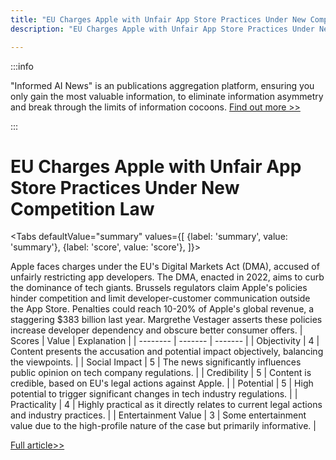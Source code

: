 ```yaml
---
title: "EU Charges Apple with Unfair App Store Practices Under New Competition Law"
description: "EU Charges Apple with Unfair App Store Practices Under New Competition Law"

---
```



:::info

"Informed AI News" is an publications aggregation platform, ensuring you only gain the most valuable information, to eliminate information asymmetry and break through the limits of information cocoons.  [Find out more >>](/)

:::

# EU Charges Apple with Unfair App Store Practices Under New Competition Law


<Tabs
	defaultValue="summary"
	values={[
	{label: 'summary', value: 'summary'},
	{label: 'score', value: 'score'},
]}>
<TabItem value="summary">


Apple faces charges under the EU's Digital Markets Act (DMA), accused of unfairly restricting app developers. The DMA, enacted in 2022, aims to curb the dominance of tech giants. Brussels regulators claim Apple's policies hinder competition and limit developer-customer communication outside the App Store. Penalties could reach 10-20% of Apple's global revenue, a staggering $383 billion last year. Margrethe Vestager asserts these policies increase developer dependency and obscure better consumer offers.
</TabItem>
<TabItem value="score">
	| Scores     | Value   | Explanation |
	| -------- | ------- | ------- |
	| Objectivity  | 4    | Content presents the accusation and potential impact objectively, balancing the viewpoints.    |
	| Social Impact | 5     | The news significantly influences public opinion on tech company regulations.    |
	| Credibility    | 5    | Content is credible, based on EU's legal actions against Apple.    |
	| Potential    | 5    | High potential to trigger significant changes in tech industry regulations.    |
	| Practicality    | 4    | Highly practical as it directly relates to current legal actions and industry practices.    |
	| Entertainment Value    | 3    | Some entertainment value due to the high-profile nature of the case but primarily informative.    |
</TabItem>
</Tabs>

[Full article>>](https://apple.slashdot.org/story/24/06/24/0856211/apples-app-store-policies-charged-under-new-eu-competition-law?utm_source=rss1.0mainlinkanon&utm_medium=feed)
